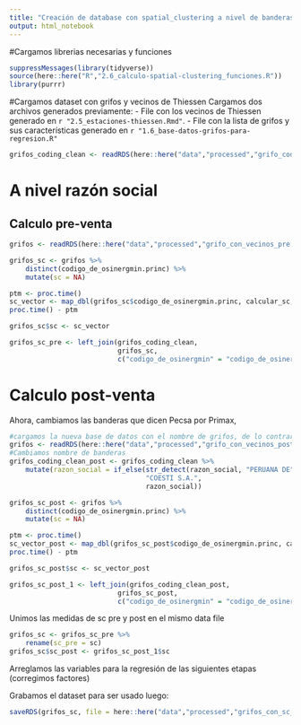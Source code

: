 ```yaml
---
title: "Creación de database con spatial_clustering a nivel de banderas"
output: html_notebook
---
```


#Cargamos librerias necesarias y funciones

```r
suppressMessages(library(tidyverse))
source(here::here("R","2.6_calculo-spatial-clustering_funciones.R"))
library(purrr)

```

#Cargamos dataset con grifos y vecinos de Thiessen
Cargamos dos archivos generados previamente:
 - File con los vecinos de Thiessen generado en `r "2.5_estaciones-thiessen.Rmd"`. 
 - File con la lista de grifos y sus características generado en `r "1.6_base-datos-grifos-para-regresion.R"`

```r
grifos_coding_clean <- readRDS(here::here("data","processed","grifo_coding_clean.rds"))

```

# A nivel razón social

## Calculo pre-venta


```r
grifos <- readRDS(here::here("data","processed","grifo_con_vecinos_pre.RDS"))

grifos_sc <- grifos %>%
    distinct(codigo_de_osinergmin.princ) %>%
    mutate(sc = NA)

ptm <- proc.time()
sc_vector <- map_dbl(grifos_sc$codigo_de_osinergmin.princ, calcular_sc, "razon_social")
proc.time() - ptm

grifos_sc$sc <- sc_vector

grifos_sc_pre <- left_join(grifos_coding_clean, 
                           grifos_sc, 
                           c("codigo_de_osinergmin" = "codigo_de_osinergmin.princ")) 

```

# Calculo post-venta

Ahora, cambiamos las banderas que dicen Pecsa por Primax, 


```r
#cargamos la nueva base de datos con el nombre de grifos, de lo contrario no funcionan las funciones
grifos <- readRDS(here::here("data","processed","grifo_con_vecinos_post_razon.RDS")) 
#Cambiamos nombre de banderas
grifos_coding_clean_post <- grifos_coding_clean %>%
    mutate(razon_social = if_else(str_detect(razon_social, "PERUANA DE"),
                                  "COESTI S.A.", 
                                  razon_social))


```


```r
grifos_sc_post <- grifos %>%
    distinct(codigo_de_osinergmin.princ) %>%
    mutate(sc = NA)

ptm <- proc.time()
sc_vector_post <- map_dbl(grifos_sc_post$codigo_de_osinergmin.princ, calcular_sc, "razon_social")
proc.time() - ptm

grifos_sc_post$sc <- sc_vector_post

grifos_sc_post_1 <- left_join(grifos_coding_clean_post, 
                           grifos_sc_post, 
                           c("codigo_de_osinergmin" = "codigo_de_osinergmin.princ")) 

```
Unimos las medidas de sc pre y post en el mismo data file

```r
grifos_sc <- grifos_sc_pre %>%
    rename(sc_pre = sc)
grifos_sc$sc_post <- grifos_sc_post_1$sc

```

Arreglamos las variables para la regresión de las siguientes etapas (corregimos factores)

Grabamos el dataset para ser usado luego:

```r
saveRDS(grifos_sc, file = here::here("data","processed","grifos_con_sc_razon_social.RDS"))

```
